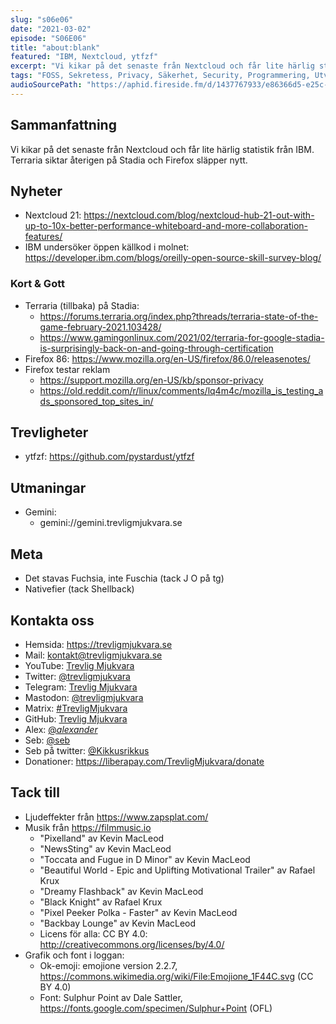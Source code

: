 ```yaml
---
slug: "s06e06"
date: "2021-03-02"
episode: "S06E06"
title: "about:blank"
featured: "IBM, Nextcloud, ytfzf"
excerpt: "Vi kikar på det senaste från Nextcloud och får lite härlig statistik från IBM. Terraria siktar återigen på Stadia och Firefox släpper nytt."
tags: "FOSS, Sekretess, Privacy, Säkerhet, Security, Programmering, Utveckling, Mjukvara, PinePhone, Technology, Linux, Open Source, kernel, Nextcloud, IBM, Terraria, Stadia, Firefox, ytfzf, gemini, fuchsia, nativefier"
audioSourcePath: "https://aphid.fireside.fm/d/1437767933/e86366d5-e25c-4aab-9a13-33b7144ac160/2399881d-f036-4670-9566-0b6fe14db3e0.mp3"
---
```


## Sammanfattning
Vi kikar på det senaste från Nextcloud och får lite härlig statistik från IBM. Terraria siktar återigen på Stadia och Firefox släpper nytt. 

## Nyheter

- Nextcloud 21: https://nextcloud.com/blog/nextcloud-hub-21-out-with-up-to-10x-better-performance-whiteboard-and-more-collaboration-features/
- IBM undersöker öppen källkod i molnet: https://developer.ibm.com/blogs/oreilly-open-source-skill-survey-blog/

### Kort & Gott

- Terraria (tillbaka) på Stadia:
  - https://forums.terraria.org/index.php?threads/terraria-state-of-the-game-february-2021.103428/
  - https://www.gamingonlinux.com/2021/02/terraria-for-google-stadia-is-surprisingly-back-on-and-going-through-certification
- Firefox 86: https://www.mozilla.org/en-US/firefox/86.0/releasenotes/
- Firefox testar reklam
  - https://support.mozilla.org/en-US/kb/sponsor-privacy
  - https://old.reddit.com/r/linux/comments/lq4m4c/mozilla_is_testing_ads_sponsored_top_sites_in/

## Trevligheter

- ytfzf: https://github.com/pystardust/ytfzf

## Utmaningar

- Gemini:
  - gemini://gemini.trevligmjukvara.se

## Meta

- Det stavas Fuchsia, inte Fuschia (tack J O på tg)
- Nativefier (tack Shellback)

## Kontakta oss

- Hemsida: https://trevligmjukvara.se
- Mail: kontakt@trevligmjukvara.se
- YouTube: [Trevlig Mjukvara](https://www.youtube.com/channel/UCRVmpkj-XM6UhUCjGiL3hhQ)
- Twitter: [@trevligmjukvara](https://twitter.com/trevligmjukvara)
- Telegram: [Trevlig Mjukvara](https://t.me/trevligmjukvara)
- Mastodon: [@trevligmjukvara](https://mastodon.linuxkompis.se/@trevligmjukvara)
- Matrix: [#TrevligMjukvara](https://matrix.to/#/%23TrevligMjukvara:matrix.org)
- GitHub: [Trevlig Mjukvara](https://github.com/trevligmjukvara)
- Alex: [@_alexander_](https://mastodon.online/@_alexander_)
- Seb: [@seb](https://social.gelotte.dev/@seb)
- Seb på twitter: [@Kikkusrikkus](https://twitter.com/Kikkusrikkus)
- Donationer: https://liberapay.com/TrevligMjukvara/donate

## Tack till

- Ljudeffekter från https://www.zapsplat.com/
- Musik från https://filmmusic.io
  - "Pixelland" av Kevin MacLeod
  - "NewsSting" av Kevin MacLeod
  - "Toccata and Fugue in D Minor" av Kevin MacLeod
  - "Beautiful World - Epic and Uplifting Motivational Trailer" av Rafael Krux
  - "Dreamy Flashback" av Kevin MacLeod
  - "Black Knight" av Rafael Krux
  - "Pixel Peeker Polka - Faster" av Kevin MacLeod
  - "Backbay Lounge" av Kevin MacLeod
  - Licens för alla: CC BY 4.0: http://creativecommons.org/licenses/by/4.0/
- Grafik och font i loggan:
  - Ok-emoji: emojione version 2.2.7, https://commons.wikimedia.org/wiki/File:Emojione_1F44C.svg (CC BY 4.0)
  - Font: Sulphur Point av Dale Sattler, https://fonts.google.com/specimen/Sulphur+Point (OFL)
